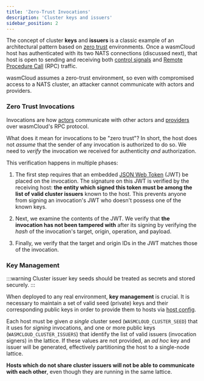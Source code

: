 ```yaml
---
title: 'Zero-Trust Invocations'
description: 'Cluster keys and issuers'
sidebar_position: 2
---
```


<head>
  <meta name="robots" content="noindex" />
</head>

The concept of cluster **keys** and **issuers** is a classic example of an architectural pattern based on [zero trust](https://www.crowdstrike.com/cybersecurity-101/zero-trust-security/) environments. Once a wasmCloud host has authenticated with its two NATS connections (discussed next), that host is open to sending and receiving both [control signals](/docs/0.82/hosts/lattice-protocols/control-interface) and [Remote Procedure Call](/docs/0.82/hosts/lattice-protocols/rpc) (RPC) traffic.

wasmCloud assumes a zero-trust environment, so even with compromised access to a NATS cluster, an attacker cannot communicate with actors and providers.

### Zero Trust Invocations

Invocations are how [actors](/docs/0.82/concepts/actors) communicate with other actors and [providers](/docs/0.82/concepts/capabilities) over wasmCloud's RPC protocol.

What does it mean for invocations to be "zero trust"? In short, the host does not _assume_ that the sender of any invocation is authorized to do so. We need to _verify_ the invocation we received for authenticity _and_ authorization.

This verification happens in multiple phases:

1. The first step requires that an embedded [JSON Web Token](https://en.wikipedia.org/wiki/JSON_Web_Token) (JWT) be placed on the invocation. The signature on this JWT is verified by the receiving host: **the entity which signed this token must be among the list of valid cluster issuers** known to the host. This prevents anyone from signing an invocation's JWT who doesn't possess one of the known keys.

2. Next, we examine the contents of the JWT. We verify that **the invocation has not been tampered with** after its signing by verifying the _hash_ of the invocation's target, origin, operation, and payload.

3. Finally, we verify that the target and origin IDs in the JWT matches those of the invocation.

### Key Management

:::warning
Cluster issuer key seeds should be treated as secrets and stored securely.
:::

When deployed to any real environment, **key management** is crucial. It is necessary to maintain a set of valid seed (private) keys and their corresponding public keys in order to provide them to hosts via [host config](/docs/0.82/reference/host-config).

Each host must be given _a single_ cluster seed (`WASMCLOUD_CLUSTER_SEED`) that it uses for _signing_ invocations, and one or more public keys (`WASMCLOUD_CLUSTER_ISSUERS`) that identify the list of valid issuers (invocation signers) in the lattice. If these values are not provided, an _ad hoc_ key and issuer will be generated, effectively partitioning the host to a single-node lattice.

**Hosts which do not share cluster issuers will not be able to communicate with each other**, even though they are running in the same lattice.
